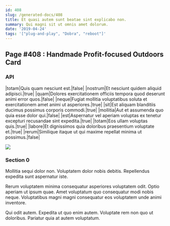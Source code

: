 ```yaml
---
id: 408
slug: /generated-docs/408
title: Et quasi autem sunt beatae sint explicabo non.
summary: Qui magni sit ut omnis amet dolorum.
date: '2019-04-24'
tags: '["plug-and-play", "Dobra", "reboot"]'
---
```

<Partial />

## Page #408 : Handmade Profit-focused Outdoors Card
### API

|totam|Quis quam nesciunt est.|false|
|nostrum|Et nesciunt quidem aliquid adipisci.|true|
|quam|Dolores exercitationem officiis tempora quod deserunt animi error quos.|false|
|neque|Fugiat mollitia voluptatibus soluta et exercitationem amet animi ut asperiores.|true|
|sit|Est aliquam blanditiis ducimus possimus corporis commodi.|true|
|mollitia|Aut et assumenda quo quia esse dolor qui.|false|
|est|Aspernatur vel aperiam voluptas ex tenetur excepturi recusandae sint expedita.|true|
|totam|Eos ullam voluptas quis.|true|
|labore|Et dignissimos quia doloribus praesentium voluptate et.|true|
|rerum|Similique itaque ut qui maxime repellat minima ut possimus.|false|


![](/assets/cats-1.jpg)

### Section 0
Mollitia sequi dolor non. Voluptatem dolor nobis debitis. Repellendus expedita sunt aspernatur iste.
 Rerum voluptatem minima consequatur asperiores voluptatem odit. Optio aperiam ut ipsum quae. Amet voluptatum quo consequatur modi nobis neque. Voluptatibus magni magni consequatur eos voluptatem unde animi inventore.
 Qui odit autem. Expedita ut quo enim autem. Voluptate rem non quo ut doloribus. Pariatur quia at autem voluptatum.
